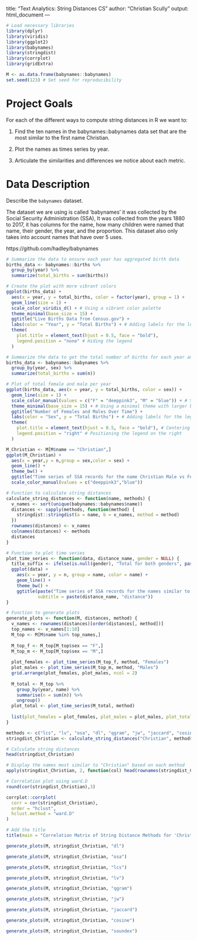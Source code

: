 title: "Text Analytics: String Distances CS"
author: "Christian Scully"
output: html_document
---

```{r setup, include=FALSE}
# Load necessary libraries
library(dplyr)
library(viridis)
library(ggplot2)
library(babynames)
library(stringdist)
library(corrplot)
library(gridExtra)

M <- as.data.frame(babynames::babynames)
set.seed(123) # Set seed for reproducibility
```

# Project Goals
For each of the different ways to compute string distances in R we want to:

1. Find the ten names in the babynames::babynames data set that are the most similar to the first name Christian.

2. Plot the names as times series by year.

3. Articulate the similarities and differences we notice about each metric.


# Data Description
Describe the `babynames` dataset.

The dataset we are using is called 'babynames' it was collected by the Social Security Administration (SSA), It was collected from the years 1880 to 2017, it has columns for the name, how many children were named that name, their gender, the year, and the proportion. This dataset also only takes into account names that have over 5 uses.

https://github.com/hadley/babynames

```{r num births}
# Summarize the data to ensure each year has aggregated birth data
births_data <- babynames::births %>%
  group_by(year) %>%
  summarize(total_births = sum(births))

# Create the plot with more vibrant colors
ggplot(births_data) +
  aes(x = year, y = total_births, color = factor(year), group = 1) +
  geom_line(size = 1) +
  scale_color_viridis_d() + # Using a vibrant color palette
  theme_minimal(base_size = 15) +
  ggtitle("Live Births Data from Census.gov") +
  labs(color = "Year", y = "Total Births") + # Adding labels for the legend and y-axis
  theme(
    plot.title = element_text(hjust = 0.5, face = "bold"),
    legend.position = "none" # Hiding the legend
  )
```

```{r num f vs m}
# Summarize the data to get the total number of births for each year and sex
births_data <- babynames::babynames %>%
  group_by(year, sex) %>%
  summarize(total_births = sum(n))

# Plot of total female and male per year
ggplot(births_data, aes(x = year, y = total_births, color = sex)) +
  geom_line(size = 1) +
  scale_color_manual(values = c("F" = "deeppink3", "M" = "blue")) + # Specifying colors
  theme_minimal(base_size = 15) + # Using a minimal theme with larger base font size
  ggtitle("Number of Females and Males Over Time") +
  labs(color = "Sex", y = "Total Births") + # Adding labels for the legend and y-axis
  theme(
    plot.title = element_text(hjust = 0.5, face = "bold"), # Centering and bolding the title
    legend.position = "right" # Positioning the legend on the right
  )
```

```{r Christian baby name}
M_Christian <- M[M$name == "Christian",]
ggplot(M_Christian) + 
  aes(x = year,y = n,group = sex,color = sex) + 
  geom_line() + 
  theme_bw() + 
  ggtitle("Time series of SSA records for the name Christian Male vs Female ") + 
  scale_color_manual(values = c("deeppink3","blue"))
```

```{r calc string distance}
# Function to calculate string distances
calculate_string_distances <- function(name, methods) {
  v_names <- sort(unique(babynames::babynames$name))
  distances <- sapply(methods, function(method) {
    stringdist::stringdist(a = name, b = v_names, method = method)
  })
  rownames(distances) <- v_names
  colnames(distances) <- methods
  distances
}

# Function to plot time series
plot_time_series <- function(data, distance_name, gender = NULL) {
  title_suffix <- ifelse(is.null(gender), "Total for both genders", paste(gender, "only"))
  ggplot(data) + 
    aes(x = year, y = n, group = name, color = name) + 
    geom_line() + 
    theme_bw() + 
    ggtitle(paste("Time series of SSA records for the names similar to Christian", title_suffix), 
            subtitle = paste(distance_name, "distance"))
}

# Function to generate plots
generate_plots <- function(M, distances, method) {
  v_names <- rownames(distances)[order(distances[, method])]
  top_names <- v_names[1:10]
  M_top <- M[M$name %in% top_names,]
  
  M_top_f <- M_top[M_top$sex == "F",]
  M_top_m <- M_top[M_top$sex == "M",]
  
  plot_females <- plot_time_series(M_top_f, method, "Females")
  plot_males <- plot_time_series(M_top_m, method, "Males")
  grid.arrange(plot_females, plot_males, ncol = 2)
  
  M_total <- M_top %>%
    group_by(year, name) %>%
    summarise(n = sum(n)) %>%
    ungroup()
  plot_total <- plot_time_series(M_total, method)
  
  list(plot_females = plot_females, plot_males = plot_males, plot_total = plot_total)
}

methods <- c("lcs", "lv", "osa", "dl", "qgram", "jw", "jaccard", "cosine", "soundex")
stringdist_Christian <- calculate_string_distances("Christian", methods)
```

```{r string distances}
# Calculate string distances
head(stringdist_Christian)

# Display the names most similar to "Christian" based on each method
apply(stringdist_Christian, 2, function(col) head(rownames(stringdist_Christian)[order(col)], 10))
```

```{r Correlation plot}
# Correlation plot using ward.D
round(cor(stringdist_Christian),3)

corrplot::corrplot(
  corr = cor(stringdist_Christian),
  order = "hclust",
  hclust.method = "ward.D"
)

# Add the title
title(main = "Correlation Matrix of String Distance Methods for 'Christian'", line = 3)
```


```{r dl plots}
generate_plots(M, stringdist_Christian, "dl")
```


```{r osa plots}
generate_plots(M, stringdist_Christian, "osa")
```

```{r lcs plots}
generate_plots(M, stringdist_Christian, "lcs")
```

```{r lv plots}
generate_plots(M, stringdist_Christian, "lv")
```


```{r qgram plots}
generate_plots(M, stringdist_Christian, "qgram")
```

```{r jw plots}
generate_plots(M, stringdist_Christian, "jw")
```

```{r jaccard plots}
generate_plots(M, stringdist_Christian, "jaccard")
```

```{r cosine plots}
generate_plots(M, stringdist_Christian, "cosine")
```

```{r soundex plots}
generate_plots(M, stringdist_Christian, "soundex")
```

